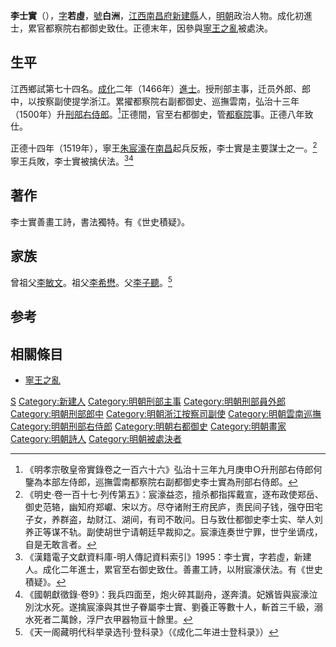 {{Otheruses|other=名为李若虚的其他人物|李若虚}}
{{明清人物信息框
| 姓名 = 李士實
| 原名 =
| 圖片名稱= 
| 圖片大小 =
| 圖片說明 = 
| 最高職務 = 都察院右都御史
| 國家 = 大明 
| 爵位 =
| 籍貫 = [[江西|江西]][[南昌府|南昌府]][[新建縣|新建縣]]
| 族裔 = 
| 旗籍 = 
| 字號 = 字若虛，號白洲
| 諡號 =
| 出生日期 = 正统八年（1443年）
| 出生地點 = [[江西|江西]][[新建縣|新建縣]]
| 逝世日期 = 正德十四年（1519年）
| 逝世地點 = [[江西|江西]]
| 墓葬 =
| 配偶 = 
| 親屬 = 
| 出身 =
* 成化二年丙戌科同進士出身
| 經歷 =
| 著作 =  
*《世史積疑》
}}

'''李士實'''（{{bd|1443年||1519年||Li}}），[[表字|字]]'''若虛'''，[[號|號]]'''白洲'''，[[江西|江西]][[南昌府|南昌府]][[新建縣|新建縣]]人，[[明朝|明朝]]政治人物。成化初進士，累官都察院右都御史致仕。正德末年，因參與[[寧王之亂|寧王之亂]]被處決。

==生平==
江西鄉試第七十四名。[[成化|成化]]二年（1466年）[[進士|進士]]。授刑部主事，迁员外郎、郎中，以按察副使提学浙江。累擢都察院右副都御史、巡撫雲南，弘治十三年（1500年）升[[刑部右侍郎|刑部右侍郎]]。<ref>《明孝宗敬皇帝實錄卷之一百六十六》弘治十三年九月庚申○升刑部右侍郎何鑒為本部左侍郎，巡撫雲南都察院右副都御史李士實為刑部右侍郎。</ref>正德間，官至右都御史，管[[都察院|都察院]]事。正德八年致仕。

正德十四年（1519年），寧王[[朱宸濠|朱宸濠]]在[[南昌|南昌]]起兵反叛，李士實是主要謀士之一。<ref>《明史·卷一百十七·列传第五》：宸濠益恣，擅杀都指挥戴宣，逐布政使郑岳、御史范辂，幽知府郑巘、宋以方。尽夺诸附王府民庐，责民间子钱，强夺田宅子女，养群盗，劫财江、湖间，有司不敢问。日与致仕都御史李士实、举人刘养正等谋不轨。副使胡世宁请朝廷早裁抑之。宸濠连奏世宁罪，世宁坐谪戍，自是无敢言者。</ref>寧王兵敗，李士實被擒伏法。<ref>《漢籍電子文獻資料庫-明人傳記資料索引》1995：李士實，字若虛，新建人。成化二年進士，累官至右御史致仕。善畫工詩，以附宸濠伏法。有《世史積疑》。</ref><ref>《國朝獻徵錄·卷9》：我兵四面至，炮火碎其副舟，遂奔潰。妃嬪皆與宸濠泣別沈水死。遂擒宸濠與其世子眷屬李士實、劉養正等數十人，斬首三千級，溺水死者二萬餘，浮尸衣甲器物亘十餘里。</ref>

==著作==
李士實善畫工詩，書法獨特。有《世史積疑》。

==家族==
曾祖父[[李敏文|李敏文]]。祖父[[李希懋|李希懋]]。父[[李子聽|李子聽]]。<ref>《天一阁藏明代科举录选刊·登科录》（《成化二年进士登科录》）</ref>

==参考==
{{reflist}}

==相關條目==
*[[寧王之亂|寧王之亂]]

{{成化二年丙戌科殿試金榜}}

{{Authority control}}

{{DEFAULTSORT:Li李}}
[[Category:李姓|S]]
[[Category:新建人|Category:新建人]]
[[Category:明朝刑部主事|Category:明朝刑部主事]]
[[Category:明朝刑部員外郎|Category:明朝刑部員外郎]]
[[Category:明朝刑部郎中|Category:明朝刑部郎中]]
[[Category:明朝浙江按察司副使|Category:明朝浙江按察司副使]]
[[Category:明朝雲南巡撫|Category:明朝雲南巡撫]]
[[Category:明朝刑部右侍郎|Category:明朝刑部右侍郎]]
[[Category:明朝右都御史|Category:明朝右都御史]]
[[Category:明朝畫家|Category:明朝畫家]]
[[Category:明朝詩人|Category:明朝詩人]]
[[Category:明朝被處決者|Category:明朝被處決者]]